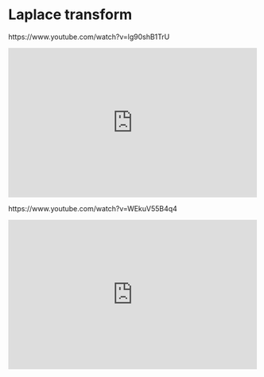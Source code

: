 # Laplace transform

https://www.youtube.com/watch?v=lg90shB1TrU

::: {show-in="html"}
<iframe width=500 height=300 frameborder="0" allowfullscreen src="https://www.youtube.com/embed/lg90shB1TrU"></iframe>
:::

https://www.youtube.com/watch?v=WEkuV55B4q4

::: {show-in="html"}
<iframe width=500 height=300 frameborder="0" allowfullscreen src="https://www.youtube.com/embed/WEkuV55B4q4"></iframe>
:::